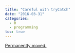 ```yaml
---
title: "Careful with tryCatch"
date: "2016-03-31"
categories:
  - R
  - programming
toc: true
---
```


[Permanently moved.](../../posts/2016-06-21-careful-with-trycatch.qmd)
